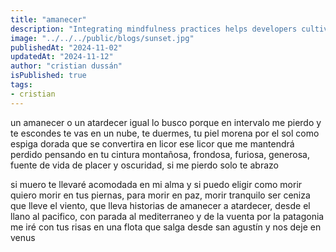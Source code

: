 ```yaml
---
title: "amanecer"
description: "Integrating mindfulness practices helps developers cultivate present-moment awareness, fostering focus, problem-solving, and work-life balance."
image: "../../../public/blogs/sunset.jpg"
publishedAt: "2024-11-02"
updatedAt: "2024-11-12"
author: "cristian dussán"
isPublished: true
tags:
- cristian
---
```


un amanecer o un atardecer
igual lo busco porque en intervalo me pierdo y te escondes
te vas en un nube, te duermes, tu piel morena por el sol
como espiga dorada que se convertira en licor
ese licor que me mantendrá perdido pensando en tu cintura
montañosa, frondosa, furiosa, generosa, fuente de vida
de placer y oscuridad, si me pierdo solo te abrazo

si muero te llevaré acomodada en mi alma y si puedo eligir como morir
quiero morir en tus piernas, para morir en paz, morir tranquilo
ser ceniza que lleve el viento, que lleva historias
de amanecer a atardecer, desde el llano al pacifico,
con parada al mediterraneo y de la vuenta por la patagonia
me iré con tus risas en una flota que salga desde
san agustín y nos deje en venus